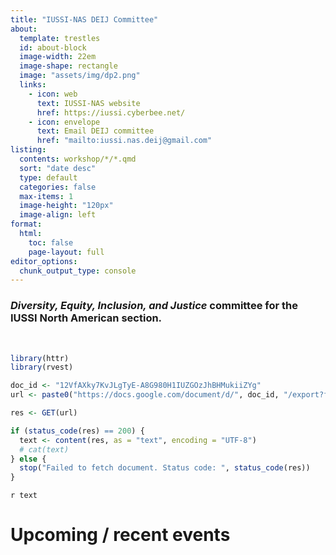 ```yaml
---
title: "IUSSI-NAS DEIJ Committee"
about:
  template: trestles
  id: about-block
  image-width: 22em
  image-shape: rectangle
  image: "assets/img/dp2.png"
  links:
    - icon: web
      text: IUSSI-NAS website
      href: https://iussi.cyberbee.net/
    - icon: envelope
      text: Email DEIJ committee
      href: "mailto:iussi.nas.deij@gmail.com"  
listing: 
  contents: workshop/*/*.qmd
  sort: "date desc"
  type: default
  categories: false
  max-items: 1
  image-height: "120px"
  image-align: left
format:
  html:
    toc: false
    page-layout: full
editor_options: 
  chunk_output_type: console
---
```


::: {#about-block}
### _Diversity, Equity, Inclusion, and Justice_ committee for the IUSSI North American section.
\

```r
library(httr)
library(rvest)

doc_id <- "12VfAXky7KvJLgTyE-A8G980H1IUZGOzJhBHMukiiZYg"
url <- paste0("https://docs.google.com/document/d/", doc_id, "/export?format=txt")

res <- GET(url)

if (status_code(res) == 200) {
  text <- content(res, as = "text", encoding = "UTF-8")
  # cat(text)
} else {
  stop("Failed to fetch document. Status code: ", status_code(res))
}

```

`r text`

::: 

# Upcoming / recent events

#